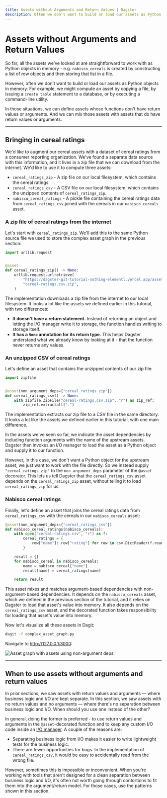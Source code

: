 ```yaml
---
title: Assets without Arguments and Return Values | Dagster
description: Often we don’t want to build or load our assets as Python objects in memory
---
```


# Assets without Arguments and Return Values

So far, all the assets we’ve looked at are straightforward to work with as Python objects in memory - e.g. `nabisco_cereals` is created by constructing a list of row objects and then storing that list in a file.

However, often we don’t want to build or load our assets as Python objects in memory. For example, we might compute an asset by copying a file, by issuing a `create table` statement to a database, or by executing a command-line utility.

In those situations, we can define assets whose functions don't have return values or arguments. And we can mix those assets with assets that do have return values or arguments.

---

## Bringing in cereal ratings

We'd like to augment our cereal assets with a dataset of cereal ratings from a consumer reporting organization. We've found a separate data source with this information, and it lives in a zip file that we can download from the internet. We'd like to use it to compute three assets:

- `cereal_ratings_zip` - A zip file on our local filesystem, which contains the cereal ratings.
- `cereal_ratings_csv` - A CSV file on our local filesystem, which contains the unzipped contents of `cereal_ratings_zip`.
- `nabisco_cereal_ratings` - A pickle file containing the cereal ratings data from `cereal_ratings_csv` joined with the cereals in our `nabisco_cereals` asset.

### A zip file of cereal ratings from the internet

Let's start with `cereal_ratings_zip`. We'll add this to the same Python source file we used to store the complex asset graph in the previous section:

```python file=/guides/dagster/asset_tutorial/non_argument_deps.py startafter=cereal_ratings_zip_start endbefore=cereal_ratings_zip_end
import urllib.request


@asset
def cereal_ratings_zip() -> None:
    urllib.request.urlretrieve(
        "https://dagster-git-tutorial-nothing-elementl.vercel.app/assets/cereal-ratings.csv.zip",
        "cereal-ratings.csv.zip",
    )
```

The implementation downloads a zip file from the internet to our local filesystem. It looks a lot like the assets we defined earlier in this tutorial, with two differences:

- **It doesn't have a return statement.** Instead of returning an object and letting the I/O manager write it to storage, the function handles writing to storage itself.
- **It has a `None` annotation for its return type.** This helps Dagster understand what we already know by looking at it - that the function never returns any values.

### An unzipped CSV of cereal ratings

Let's define an asset that contains the unzipped contents of our zip file:

```python file=/guides/dagster/asset_tutorial/non_argument_deps.py startafter=cereal_ratings_csv_start endbefore=cereal_ratings_csv_end
import zipfile


@asset(non_argument_deps={"cereal_ratings_zip"})
def cereal_ratings_csv() -> None:
    with zipfile.ZipFile("cereal-ratings.csv.zip", "r") as zip_ref:
        zip_ref.extractall(".")
```

The implementation extracts our zip file to a CSV file in the same directory. It looks a lot like the assets we defined earlier in this tutorial, with one main difference.

In the assets we've seen so far, we indicate the asset dependencies by including function arguments with the name of the upstream assets. Dagster then invokes an I/O manager to load the asset as a Python object and supply it to our function.

However, in this case, we don't want a Python object for the upstream asset, we just want to work with the file directly. So we instead supply `"cereal_ratings_zip"` to the `non_argument_deps` parameter of the `@asset` decorator. This lets us tell Dagster that the `cereal_ratings_csv` asset depends on the `cereal_ratings_zip` asset, without telling it to load `cereal_ratings_zip` for us.

### Nabisco cereal ratings

Finally, let's define an asset that joins the cereal ratings data from `cereal_ratings_csv` with the cereals in our `nabisco_cereals` asset:

```python file=/guides/dagster/asset_tutorial/non_argument_deps.py startafter=nabisco_cereal_ratings_start endbefore=nabisco_cereal_ratings_end
@asset(non_argument_deps={"cereal_ratings_csv"})
def nabisco_cereal_ratings(nabisco_cereals):
    with open("cereal-ratings.csv", "r") as f:
        cereal_ratings = {
            row["name"]: row["rating"] for row in csv.DictReader(f.readlines())
        }

    result = {}
    for nabisco_cereal in nabisco_cereals:
        name = nabisco_cereal["name"]
        result[name] = cereal_ratings[name]

    return result
```

This asset mixes and matches argument-based dependencies with non-argument-based dependencies. It depends on the `nabisco_cereals` asset, which we defined in the previous section of the tutorial, and it relies on Dagster to load that asset's value into memory. It also depends on the `cereal_ratings_csv` asset, and the decorated function takes responsibility for loading that asset's value into memory.

Now let's visualize all these assets in Dagit:

```bash
dagit -f complex_asset_graph.py
```

Navigate to <http://127.0.0.1:3000>:

<!-- ![Asset graph with assets using non-argument deps](/images/guides/asset-tutorial/non-argument-deps-asset-graph.png) -->

<Image
alt="Asset graph with assets using non-argument deps"
src="/images/guides/asset-tutorial/non-argument-deps-asset-graph.png"
width={1506}
height={1296}
/>

---

## When to use assets without arguments and return values

In prior sections, we saw assets with return values and arguments — where business logic and I/O are kept separate. In this section, we saw assets with no return values and no arguments — where there's no separation between business logic and I/O. When should you use one instead of the other?

In general, doing the former is preferred - to use return values and arguments in the `@asset`-decorated function and to keep any custom I/O code inside an [I/O manager](/concepts/io-management/io-managers). A couple of the reasons are:

- Separating business logic from I/O makes it easier to write lightweight tests for the business logic.
- There are fewer opportunities for bugs. In the implementation of `cereal_ratings_csv`, it would be easy to accidentally read from the wrong file.

However, sometimes this is impossible or inconvenient. When you're working with tools that aren't designed for a clean separation between business logic and I/O, it's often not worth going through contortions to fit them into the argument/return model. For those cases, use the patterns shown in this section.
